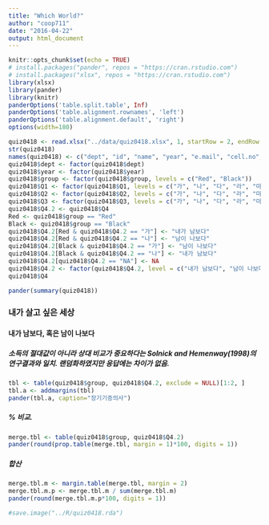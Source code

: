 ```yaml
---
title: "Which World?"
author: "coop711"
date: "2016-04-22"
output: html_document
---
```


```r
knitr::opts_chunk$set(echo = TRUE)
# install.packages("pander", repos = "https://cran.rstudio.com")
# install.packages("xlsx", repos = "https://cran.rstudio.com")
library(xlsx)
library(pander)
library(knitr)
panderOptions('table.split.table', Inf)
panderOptions('table.alignment.rownames', 'left')
panderOptions('table.alignment.default', 'right')
options(width=180)
```

```r
quiz0418 <- read.xlsx("../data/quiz0418.xlsx", 1, startRow = 2, endRow = 66, colIndex = c(3:7, 9:14), colClasses = c(rep("character", 11)), stringsAsFactors=FALSE)
str(quiz0418)
names(quiz0418) <- c("dept", "id", "name", "year", "e.mail", "cell.no", "Q1", "Q2", "Q3", "Q4", "group")
quiz0418$dept <- factor(quiz0418$dept)
quiz0418$year <- factor(quiz0418$year)
quiz0418$group <- factor(quiz0418$group, levels = c("Red", "Black"))
quiz0418$Q1 <- factor(quiz0418$Q1, levels = c("가", "나", "다", "라", "마"), labels = c("10%", "25%", "33%", "45%", "50%"))
quiz0418$Q2 <- factor(quiz0418$Q2, levels = c("가", "나", "다", "라", "마"), labels = c("10%", "25%", "33%", "45%", "50%"))
quiz0418$Q3 <- factor(quiz0418$Q3, levels = c("가", "나", "다", "라", "마"), labels = c("미국", "터키", "칠레", "대한민국", "멕시코"))
quiz0418$Q4.2 <- quiz0418$Q4
Red <- quiz0418$group == "Red"
Black <- quiz0418$group == "Black"
quiz0418$Q4.2[Red & quiz0418$Q4.2 == "가"] <- "내가 남보다"
quiz0418$Q4.2[Red & quiz0418$Q4.2 == "나"] <- "남이 나보다"
quiz0418$Q4.2[Black & quiz0418$Q4.2 == "가"] <- "남이 나보다"
quiz0418$Q4.2[Black & quiz0418$Q4.2 == "나"] <- "내가 남보다"
quiz0418$Q4.2[quiz0418$Q4.2 == "NA"] <- NA
quiz0418$Q4.2 <- factor(quiz0418$Q4.2, level = c("내가 남보다", "남이 나보다"))
quiz0418$Q4
```

```r
pander(summary(quiz0418))
```

<!--### 퀴즈 응답 비교{#퀴즈}

#### 소득 상위 10%의 소득점유율

##### 나의 판단

```r
pander(addmargins(table(quiz0418$group, quiz0418$Q1, exclude = NULL), margin=1))
```

##### 나의 판단 (%)

```r
pander(round(prop.table(addmargins(table(quiz0418$group, quiz0418$Q1, exclude = NULL), margin=1), margin=1)[4,]*100, digits=1))
```

#### 소득 상위 10%의 소득점유율

##### 적정 수준

```r
pander(addmargins(table(quiz0418$group, quiz0418$Q2, exclude = NULL), margin=1))
```

##### 적정 수준 (%)

```r
pander(round(prop.table(addmargins(table(quiz0418$group, quiz0418$Q2, exclude = NULL), margin=1), margin=1)[4,]*100, digits=1), caption="적정 수준")
```

#### OECD 국가 지니계수 개선도

##### 가장 낮은 나라

```r
pander(addmargins(table(quiz0418$group, quiz0418$Q3, exclude = NULL), margin=1))
```

##### 가장 낮은 나라 (%)

```r
pander(round(prop.table(addmargins(table(quiz0418$group, quiz0418$Q3, exclude = NULL), margin = 1), margin = 1)[4,]*100, digits = 1), caption = "지니계수 개선도")
```

-->
### 내가 살고 싶은 세상

#### 내가 남보다, 혹은 남이 나보다

##### 소득의 절대값이 아니라 상대 비교가 중요하다는 Solnick and Hemenway(1998)의 연구결과와 일치. 랜덤화하였지만 응답에는 차이가 없음.

```r
tbl <- table(quiz0418$group, quiz0418$Q4.2, exclude = NULL)[1:2, ]
tbl.a <- addmargins(tbl)
pander(tbl.a, caption="장기기증의사")
```

##### % 비교.  

```r
merge.tbl <- table(quiz0418$group, quiz0418$Q4.2)
pander(round(prop.table(merge.tbl, margin = 1)*100, digits = 1))
```

##### 합산

```r
merge.tbl.m <- margin.table(merge.tbl, margin = 2)
merge.tbl.m.p <- merge.tbl.m / sum(merge.tbl.m)
pander(round(merge.tbl.m.p*100, digits = 1))
```


```r
#save.image("../R/quiz0418.rda")
```
